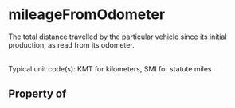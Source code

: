 # mileageFromOdometer

The total distance travelled by the particular vehicle since its initial production, as read from its odometer.<br/><br/>

Typical unit code(s): KMT for kilometers, SMI for statute miles

## Property of



